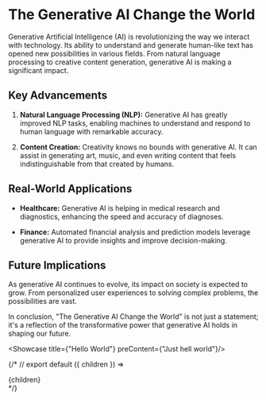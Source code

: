 
# The Generative AI Change the World

Generative Artificial Intelligence (AI) is revolutionizing the way we interact with technology. Its ability to understand and generate human-like text has opened new possibilities in various fields. From natural language processing to creative content generation, generative AI is making a significant impact.

## Key Advancements

1. **Natural Language Processing (NLP):**
   Generative AI has greatly improved NLP tasks, enabling machines to understand and respond to human language with remarkable accuracy.

2. **Content Creation:**
   Creativity knows no bounds with generative AI. It can assist in generating art, music, and even writing content that feels indistinguishable from that created by humans.

## Real-World Applications

- **Healthcare:**
  Generative AI is helping in medical research and diagnostics, enhancing the speed and accuracy of diagnoses.

- **Finance:**
  Automated financial analysis and prediction models leverage generative AI to provide insights and improve decision-making.

## Future Implications

As generative AI continues to evolve, its impact on society is expected to grow. From personalized user experiences to solving complex problems, the possibilities are vast.

In conclusion, "The Generative AI Change the World" is not just a statement; it's a reflection of the transformative power that generative AI holds in shaping our future.

<Showcase title={"Hello World"} preContent={"Just hell world"}/>

{/* // export default ({ children }) => <div className='prose'>{children}</div> */}